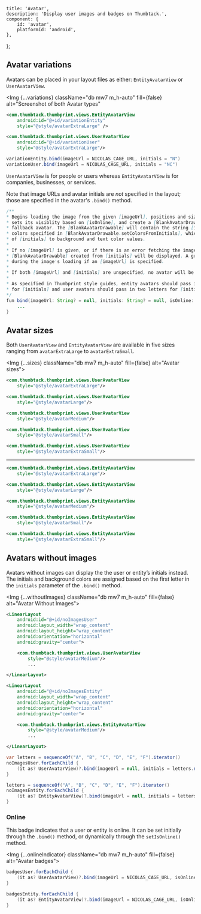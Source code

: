 
    title: 'Avatar',
    description: 'Display user images and badges on Thumbtack.',
    component: {
        id: 'avatar',
        platformId: 'android',
    },
};



## Avatar variations

Avatars can be placed in your layout files as either: `EntityAvatarView` or `UserAvatarView`.

<Img
    {...variations}
    className="db mw7 m_h-auto"
    fill={false}
    alt="Screenshot of both Avatar types"
></Img>

```xml
<com.thumbtack.thumbprint.views.EntityAvatarView
    android:id="@+id/variationEntity"
    style="@style/avatarExtraLarge" />
```

```xml
<com.thumbtack.thumbprint.views.UserAvatarView
    android:id="@+id/variationUser"
    style="@style/avatarExtraLarge"/>
```

```java
variationEntity.bind(imageUrl = NICOLAS_CAGE_URL, initials = "N")
variationUser.bind(imageUrl = NICOLAS_CAGE_URL, initials = "NC")
```

`UserAvatarView` is for people or users whereas `EntityAvatarView` is for companies, businesses, or services.

Note that image URLs and avatar initials are _not_ specified in the layout; those are specified in the avatar's `.bind()` method.

```java
/**
* Begins loading the image from the given [imageUrl], positions and sizes the online badge,
* sets its visiblity based on [isOnline], and create a [BlankAvatarDrawable] as the
* fallback avatar. The [BlankAvatarDrawable] will contain the string [initials] and use the
* colors specified in [BlankAvatarDrawable.setColorsFromInitials], which maps the first letter
* of [initials] to background and text color values.
*
* If no [imageUrl] is given, or if there is an error fetching the image, then the
* [BlankAvatarDrawable] created from [initials] will be displayed. A gray placeholder is shown
* during the image's loading if an [imageUrl] is specified.
*
* If both [imageUrl] and [initials] are unspecified, no avatar will be displayed.
*
* As specified in Thumbprint style guides, entity avatars should pass in one letter
* for [initials] and user avatars should pass in two letters for [initials].
*/
fun bind(imageUrl: String? = null, initials: String? = null, isOnline: Boolean = false) {
    ...
}
```

## Avatar sizes

Both `UserAvatarView` and `EntityAvatarView` are available in five sizes ranging from `avatarExtraLarge` to `avatarExtraSmall`.

<Img {...sizes} className="db mw7 m_h-auto" fill={false} alt="Avatar sizes"></Img>

```xml
<com.thumbtack.thumbprint.views.UserAvatarView
    style="@style/avatarExtraLarge"/>
```

```xml
<com.thumbtack.thumbprint.views.UserAvatarView
    style="@style/avatarLarge"/>
```

```xml
<com.thumbtack.thumbprint.views.UserAvatarView
    style="@style/avatarMedium"/>
```

```xml
<com.thumbtack.thumbprint.views.UserAvatarView
    style="@style/avatarSmall"/>
```

```xml
<com.thumbtack.thumbprint.views.UserAvatarView
    style="@style/avatarExtraSmall"/>
```

---

```xml
<com.thumbtack.thumbprint.views.EntityAvatarView
    style="@style/avatarExtraLarge"/>
```

```xml
<com.thumbtack.thumbprint.views.EntityAvatarView
    style="@style/avatarLarge"/>
```

```xml
<com.thumbtack.thumbprint.views.EntityAvatarView
    style="@style/avatarMedium"/>
```

```xml
<com.thumbtack.thumbprint.views.EntityAvatarView
    style="@style/avatarSmall"/>
```

```xml
<com.thumbtack.thumbprint.views.EntityAvatarView
    style="@style/avatarExtraSmall"/>
```

## Avatars without images

Avatars without images can display the the user or entity’s initials instead. The initials and background colors are assigned based on the first letter in the `initials` parameter of the `.bind()` method.

<Img {...withoutImages} className="db mw7 m_h-auto" fill={false} alt="Avatar Without Images"></Img>

```xml
<LinearLayout
    android:id="@+id/noImagesUser"
    android:layout_width="wrap_content"
    android:layout_height="wrap_content"
    android:orientation="horizontal"
    android:gravity="center">

    <com.thumbtack.thumbprint.views.UserAvatarView
        style="@style/avatarMedium"/>
        ...

</LinearLayout>
```

```xml
<LinearLayout
    android:id="@+id/noImagesEntity"
    android:layout_width="wrap_content"
    android:layout_height="wrap_content"
    android:orientation="horizontal"
    android:gravity="center">

    <com.thumbtack.thumbprint.views.EntityAvatarView
        style="@style/avatarMedium"/>
        ...

</LinearLayout>
```

```java
var letters = sequenceOf("A", "B", "C", "D", "E", "F").iterator()
noImagesUser.forEachChild {
    (it as? UserAvatarView)?.bind(imageUrl = null, initials = letters.next() + "A")
}

letters = sequenceOf("A", "B", "C", "D", "E", "F").iterator()
noImagesEntity.forEachChild {
    (it as? EntityAvatarView)?.bind(imageUrl = null, initials = letters.next())
}
```

### Online

This badge indicates that a user or entity is online. It can be set initially through the `.bind()` method, or dynamically through the `setIsOnline()` method.

<Img {...onlineIndicator} className="db mw7 m_h-auto" fill={false} alt="Avatar badges"></Img>

```java
badgesUser.forEachChild {
    (it as? UserAvatarView)?.bind(imageUrl = NICOLAS_CAGE_URL, isOnline = true)
}

badgesEntity.forEachChild {
    (it as? EntityAvatarView)?.bind(imageUrl = NICOLAS_CAGE_URL, isOnline = true)
}
```
